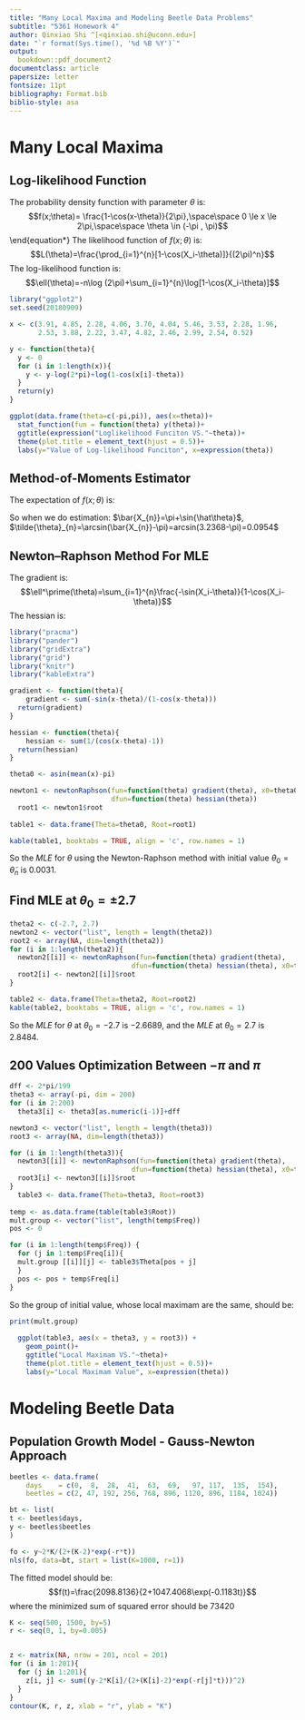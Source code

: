 ```yaml
---
title: "Many Local Maxima and Modeling Beetle Data Problems"
subtitle: "5361 Homework 4"
author: Qinxiao Shi ^[<qinxiao.shi@uconn.edu>]
date: "`r format(Sys.time(), '%d %B %Y')`"
output:
  bookdown::pdf_document2
documentclass: article
papersize: letter
fontsize: 11pt
bibliography: Format.bib
biblio-style: asa
---
```


# Many Local Maxima
## Log-likelihood Function
The probability density function with parameter $\theta$ is:
$$f(x;\theta)= \frac{1-\cos(x-\theta)}{2\pi},\space\space 0 \le x \le 2\pi,\space\space \theta \in (-\pi , \pi)$$
\end{equation*}
The likelihood function of $f(x;\theta)$ is:
$$L(\theta)=\frac{\prod_{i=1}^{n}[1-\cos(X_i-\theta)]}{(2\pi)^n}$$
The log-likelihood function is:
$$\ell(\theta)=-n\log (2\pi)+\sum_{i=1}^{n}\log[1-\cos(X_i-\theta)]$$
```r
library("ggplot2")
set.seed(20180909)

x <- c(3.91, 4.85, 2.28, 4.06, 3.70, 4.04, 5.46, 3.53, 2.28, 1.96,
       2.53, 3.88, 2.22, 3.47, 4.82, 2.46, 2.99, 2.54, 0.52)

y <- function(theta){
  y <- 0
  for (i in 1:length(x)){
    y <- y-log(2*pi)+log(1-cos(x[i]-theta))
  }
  return(y)
}

ggplot(data.frame(theta=c(-pi,pi)), aes(x=theta))+
  stat_function(fun = function(theta) y(theta))+
  ggtitle(expression("Loglikelihood Funciton VS."~theta))+
  theme(plot.title = element_text(hjust = 0.5))+
  labs(y="Value of Log-likelihood Funciton", x=expression(theta))
```

## Method-of-Moments Estimator
The expectation of $f(x;\theta)$ is:
\begin{equation*}
  \begin{split}
    \mathbb {E} (X \ |\theta)&=\int_{0}^{2\pi} xf(x;\theta)dx \\
    &=\frac{1}{2 \pi}(\int_{0}^{2\pi}xdx-\int_{0}^{2\pi}x\cos(x-\theta)dx) \\
    &=\frac{1}{2 \pi}[2\pi^2-(x\sin(x-\theta)\big|_{0}^{2\pi}-\int_{0}^{2\pi}\sin(x-\theta)dx)]\\
    &=\frac{1}{2 \pi}[2\pi^2-(x\sin(x-\theta)+\cos(x-\theta))\bigg|_{0}^{2\pi}]\\
    &=\frac{1}{2 \pi}\{ 2\pi^2-[x(\sin(x)\cos(\theta)-\cos(x)\sin(\theta))+\cos(x)\cos(\theta)+\sin(x)\sin(\theta)\bigg|_{0}^{2\pi})]\}\\
    &=\frac{1}{2 \pi}[2\pi^2+2\pi\sin{\theta}]\\
    &=\pi+\sin{\theta}
  \end{split}
\end{equation*}

So when we do estimation:
$\bar{X_{n}}=\pi+\sin{\hat\theta}$,  $\tilde{\theta}_{n}=\arcsin(\bar{X_{n}}-\pi)=arcsin(3.2368-\pi)=0.0954$

## Newton–Raphson Method For MLE
The gradient is:
$$\ell^\prime(\theta)=\sum_{i=1}^{n}\frac{-\sin(X_i-\theta)}{1-\cos(X_i-\theta)}$$
The hessian is:
\begin{equation*}
  \begin{split}
  \ell^{\prime\prime}(\theta)&=\sum_{i=1}^{n}\frac{-\cos(X_i-\theta)[1-\cos(X_i-\theta)]+[\sin(X_i-\theta)]^2}{[1-\cos(X_i-\theta)]^2}\\
  &=\sum_{i=1}^{n}\frac{-\cos(X_i-\theta)+1}{[1-\cos(X_i-\theta)]^2}\\
  &=\sum_{i=1}^{n}\frac{1}{1-\cos(X_i-\theta)}
  \end{split}
\end{equation*}

```r
library("pracma")
library("pander")
library("gridExtra")
library("grid")
library("knitr")
library("kableExtra")

gradient <- function(theta){
    gradient <- sum(-sin(x-theta)/(1-cos(x-theta)))
  return(gradient)
}

hessian <- function(theta){
    hessian <- sum(1/(cos(x-theta)-1))
  return(hessian)
}

theta0 <- asin(mean(x)-pi)

newton1 <- newtonRaphson(fun=function(theta) gradient(theta), x0=theta0,
                         dfun=function(theta) hessian(theta))
  root1 <- newton1$root
  
table1 <- data.frame(Theta=theta0, Root=root1)

kable(table1, booktabs = TRUE, align = 'c', row.names = 1)


```
So the $MLE$ for $\theta$ using the Newton-Raphson method with initial value $\theta_0=\tilde\theta_n$ is $0.0031$.

## Find MLE at $\theta_0=\pm2.7$
```r
theta2 <- c(-2.7, 2.7)
newton2 <- vector("list", length = length(theta2))
root2 <- array(NA, dim=length(theta2))
for (i in 1:length(theta2)){
  newton2[[i]] <- newtonRaphson(fun=function(theta) gradient(theta), 
                              dfun=function(theta) hessian(theta), x0=theta2[i])
  root2[i] <- newton2[[i]]$root
}

table2 <- data.frame(Theta=theta2, Root=root2)
kable(table2, booktabs = TRUE, align = 'c', row.names = 1)
```
So the $MLE$ for $\theta$ at $\theta_0=-2.7$ is $-2.6689$, and the $MLE$ at $\theta_0=2.7$ is $2.8484$.

## 200 Values Optimization Between $-\pi$ and $\pi$
```r
dff <- 2*pi/199
theta3 <- array(-pi, dim = 200)
for (i in 2:200)
  theta3[i] <- theta3[as.numeric(i-1)]+dff

newton3 <- vector("list", length = length(theta3))
root3 <- array(NA, dim=length(theta3))

for (i in 1:length(theta3)){
  newton3[[i]] <- newtonRaphson(fun=function(theta) gradient(theta), 
                              dfun=function(theta) hessian(theta), x0=theta3[i])
  root3[i] <- newton3[[i]]$root
}
  table3 <- data.frame(Theta=theta3, Root=root3)
  
temp <- as.data.frame(table(table3$Root))
mult.group <- vector("list", length(temp$Freq))
pos <- 0

for (i in 1:length(temp$Freq)) {
  for (j in 1:temp$Freq[i]){
  mult.group [[i]][j] <- table3$Theta[pos + j]
  }
  pos <- pos + temp$Freq[i]
}
```

So the group of initial value, whose local maximam are the same, should be:
```r
print(mult.group)
  
  ggplot(table3, aes(x = theta3, y = root3)) + 
    geom_point()+
    ggtitle("Local Maximam VS."~theta)+
    theme(plot.title = element_text(hjust = 0.5))+
    labs(y="Local Maximam Value", x=expression(theta))
```

# Modeling Beetle Data
## Population Growth Model - Gauss-Newton Approach
```r
beetles <- data.frame(
    days    = c(0,  8,  28,  41,  63,  69,   97, 117,  135,  154),
    beetles = c(2, 47, 192, 256, 768, 896, 1120, 896, 1184, 1024))

bt <- list(
t <- beetles$days,
y <- beetles$beetles
)

fo <- y~2*K/(2+(K-2)*exp(-r*t))
nls(fo, data=bt, start = list(K=1000, r=1))
```
The fitted model should be:
$$f(t)=\frac{2098.8136}{2+1047.4068\exp(-0.1183t)}$$
where the minimized sum of squared error should be $73420$

```r
K <- seq(500, 1500, by=5)
r <- seq(0, 1, by=0.005)


z <- matrix(NA, nrow = 201, ncol = 201)
for (i in 1:201){
  for (j in 1:201){
    z[i, j] <- sum((y-2*K[i]/(2+(K[i]-2)*exp(-r[j]*t)))^2)
  }
}
contour(K, r, z, xlab = "r", ylab = "K")
```
